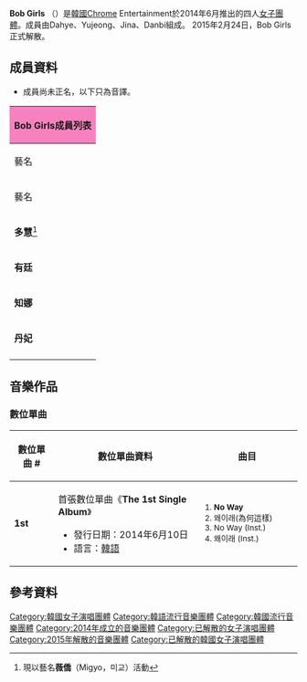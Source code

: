 {{Notability Unreferenced|time=2020-08-04T23:04:51+00:00}}
{{藝人
| 姓名 = Bob Girls <br /> 단발머리
| 類型 = 組合
| 圖片 = Bob Girls 2014.9.18.jpg
| 圖片尺寸 = 300px
| 圖片簡介 = 
| 外文名 = 단발머리
| 外文 =  ko
| 國籍 = {{KOR}}
| 語言 = [[韓語|韓語]]
| 音樂類型 = [[K-pop|K-pop]]、[[舞蹈|舞蹈]]
| 職業 = 歌手
| 出道作 = 《No Way》
| 出道日期 = 2014年6月10日
| 活躍年代 = 2014年至2015年
| 經紀公司 = [[Chrome_Entertainment|Chrome Entertainment]]、[[Sony_Music_Korea|Sony Music Korea]]
| 網站 = 
| 相關團體 = [[Crayon_Pop|Crayon Pop]]
| 現任成員 =
| 過往成員 = Dahye、Yujeong、Jina、Danbi
}}
{{Infobox Korean name
| hangul  = 단발머리
| rr     = Danbalmeori
| mr     = Tanbalmŏri
}}
{{IPA_notice}}
'''Bob Girls''' （{{lang-ko|'''단발머리'''}}）是[[韓國|韓國]]Chrome Entertainment於2014年6月推出的四人[[女子團體|女子團體]]。成員由Dahye、Yujeong、Jina、Danbi組成。
2015年2月24日，Bob Girls正式解散。

== 成員資料 ==
*成員尚未正名，以下只為音譯。
{| class="wikitable" style="text-align:center"
! colspan="7" style="background: #F781BF;"|Bob Girls成員列表
|-
! colspan=3 |藝名
! colspan=3 |本名
! rowspan=2 |出生日期
|-
! 藝名
! 諺文
! 英文
! 諺文
! 漢字
! 羅馬拼音
|-
|'''多慧'''<ref>現以藝名'''薇僑'''（Migyo，미교）活動</ref>
|다혜
|Dahye
|전다혜
|全多慧<ref>{{Cite web |url=http://tenasia.hankyung.com/archives/1432052 |title=<nowiki>[MY NAME]</nowiki> 미교(1) 흔들리며 핀 장미 |accessdate=2018-08-28 |archive-date=2018-08-28 |archive-url=https://web.archive.org/web/20180828203209/http://tenasia.hankyung.com/archives/1432052 |dead-url=no }}</ref>
|Jeon Dahye
|{{Birth date and age|1992|3|26}}
|- 
|'''有廷'''
|유정
|Yujeong
|허유정
|許有廷<ref>{{instagram|yuding92|許有廷}}</ref>
|Heo Yujeong
|{{Birth date and age|1992|8|27}}
|- 
|'''知娜'''
|지나
|Jina
|염지나
|廉知娜
|Yeom Jina
|{{Birth date and age|1992|11|20}}
|- 
|'''丹妃'''
|단비
|Danbi
|나단비
|羅丹妃
|Na Danbi
|{{Birth date and age|1994|7|7}}
|- 
|}

== 音樂作品 ==
=== 數位單曲 ===
{|style="text-align:center;"
|- style="background:#F781BF"
!width="75px"| 數位單曲 #
!width="300px"| 數位單曲資料
!width="200px"| 曲目

|- bgcolor="#f2f2f2"
| '''1st'''
|align="left"| 首張數位單曲《'''The 1st Single Album'''》
* 發行日期：2014年6月10日
* 語言：[[韓語|韓語]]
|align="left" style="font-size: 85%;"|
#'''No Way''' 
#왜이래(為何這樣)
#No Way (Inst.)
#왜이래 (Inst.)
|}

== 參考資料 ==
{{reflist|2}}

[[Category:韓國女子演唱團體|Category:韓國女子演唱團體]]
[[Category:韓語流行音樂團體|Category:韓語流行音樂團體]]
[[Category:韓國流行音樂團體|Category:韓國流行音樂團體]]
[[Category:2014年成立的音樂團體|Category:2014年成立的音樂團體]]
[[Category:已解散的女子演唱團體|Category:已解散的女子演唱團體]]
[[Category:2015年解散的音樂團體|Category:2015年解散的音樂團體]]
[[Category:已解散的韓國女子演唱團體|Category:已解散的韓國女子演唱團體]]